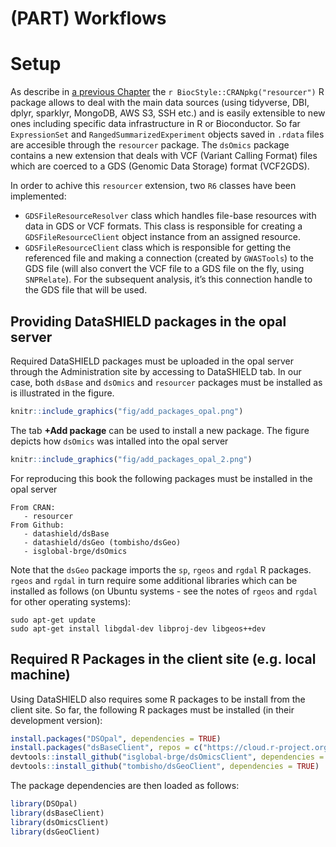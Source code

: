 # (PART) Workflows {-}

# Setup

As describe in [a previous Chapter](#resourcer) the `r BiocStyle::CRANpkg("resourcer")` R package allows to deal with the main data sources (using tidyverse, DBI, dplyr, sparklyr, MongoDB, AWS S3, SSH etc.) and is easily extensible to new ones including specific data infrastructure in R or Bioconductor. So far `ExpressionSet` and `RangedSummarizedExperiment` objects saved in `.rdata` files are accesible through the `resourcer` package. The `dsOmics` package contains a new extension that deals with VCF (Variant Calling Format) files which are coerced to a GDS (Genomic Data Storage) format (VCF2GDS). 

In order to achive this `resourcer` extension, two `R6` classes have been implemented:

* `GDSFileResourceResolver` class which handles file-base resources with data in GDS or VCF formats. This class is responsible for creating a `GDSFileResourceClient` object instance from an assigned resource.
* `GDSFileResourceClient` class which is responsible for getting the referenced file and making a connection (created by `GWASTools`) to the GDS file (will also convert the VCF file to a GDS file on the fly, using `SNPRelate`). For the subsequent analysis, it's this connection handle to the GDS file that will be used.



## Providing DataSHIELD packages in the opal server

Required DataSHIELD packages must be uploaded in the opal server through the Administration site by accessing to DataSHIELD tab. In our case, both `dsBase` and `dsOmics` and `resourcer` packages must be installed as is illustrated in the figure. 

```r
knitr::include_graphics("fig/add_packages_opal.png")
```


The tab **+Add package** can be used to install a new package. The figure depicts how `dsOmics` was intalled into the opal server


```r
knitr::include_graphics("fig/add_packages_opal_2.png")
```

For reproducing this book the following packages must be installed in the opal server 

```
From CRAN: 
   - resourcer
From Github: 
   - datashield/dsBase
   - datashield/dsGeo (tombisho/dsGeo)
   - isglobal-brge/dsOmics
```
Note that the `dsGeo` package imports the `sp`, `rgeos` and `rgdal` R packages. `rgeos` and `rgdal` in turn require some additional libraries which can be installed as follows (on Ubuntu systems - see the notes of `rgeos` and `rgdal` for other operating systems):

```
sudo apt-get update
sudo apt-get install libgdal-dev libproj-dev libgeos++dev
```

## Required R Packages in the client site (e.g. local machine)

Using DataSHIELD also requires some R packages to be install from the client site. So far, the following R packages must be installed (in their development version):

```r
install.packages("DSOpal", dependencies = TRUE)
install.packages("dsBaseClient", repos = c("https://cloud.r-project.org", "https://cran.obiba.org"), dependencies = TRUE)
devtools::install_github("isglobal-brge/dsOmicsClient", dependencies = TRUE)
devtools::install_github("tombisho/dsGeoClient", dependencies = TRUE)
```

The package dependencies are then loaded as follows:

```r
library(DSOpal)
library(dsBaseClient)
library(dsOmicsClient)
library(dsGeoClient)
```



